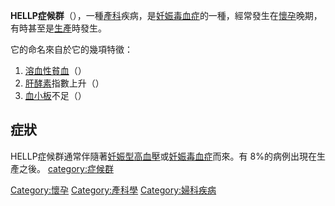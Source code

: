 {{unreferenced|time=2018-03-16T09:45:57+00:00}}
{{medical}}
{{Infobox disease |
  Name           = HELLP syndrome |
  ICD10          = {{ICD10|O|14|1|o|10}} |
  ICD9           = ''Not assigned'' |
  ICDO           = |
  Image          = |
  Caption        = |
  OMIM           = |
  OMIM_mult      = |
  MedlinePlus    = 000890 |
  eMedicineSubj  = ped |
  eMedicineTopic = 1885 |
  DiseasesDB     = 30805 |
  MeshID         = D017359 |
}}
'''HELLP症候群'''（{{lang|en|HELLP syndrome}}），一種[[產科學|產科]]疾病，是[[妊娠毒血症|妊娠毒血症]]的一種，經常發生在[[懷孕|懷孕]]晚期，有時甚至是[[生產|生產]]時發生。

它的命名來自於它的幾項特徵：
#[[溶血性貧血|溶血性貧血]]（{{lang|en|'''H'''emolytic anemia}}）
#[[肝酵素|肝酵素]]指數上升（{{lang|en|'''E'''levated '''L'''iver enzymes}}）
#[[血小板|血小板]]不足（{{lang|en|'''L'''ow '''p'''latelet count}}）
==症狀==
HELLP症候群通常伴隨著[[妊娠型高血壓|妊娠型高血壓]]或[[妊娠毒血症|妊娠毒血症]]而來。有 8%的病例出現在生產之後。
{{DEFAULTSORT:Hellp Syndrome}}
{{Medicine-stub}}
[[category:症候群|category:症候群]]
[[Category:懷孕|Category:懷孕]]
[[Category:產科學|Category:產科學]]
[[Category:婦科疾病|Category:婦科疾病]]